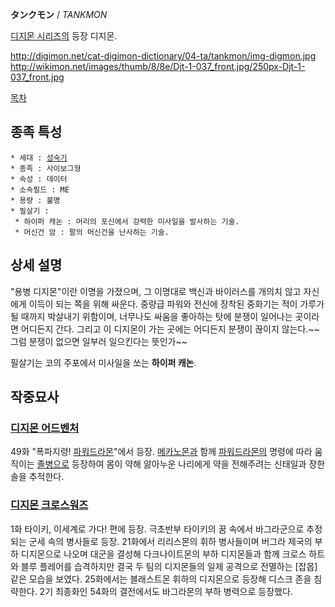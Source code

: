 '''タンクモン''' / ''TANKMON''

[[디지몬 시리즈]]의 등장 디지몬.

http://digimon.net/cat-digimon-dictionary/04-ta/tankmon/img-digmon.jpg http://wikimon.net/images/thumb/8/8e/Djt-1-037_front.jpg/250px-Djt-1-037_front.jpg

[[목차]]

== 종족 특성 ==
 * 세대 : [[성숙기]]
 * 종족 : 사이보그형
 * 속성 : 데이터
 * 소속필드 : ME
 * 용량 : 불명
 * 필살기 : 
  * 하이퍼 캐논 : 머리의 포신에서 강력한 미사일을 발사하는 기술.
  * 머신건 암 : 팔의 머신건을 난사하는 기술.

== 상세 설명 ==
"용병 디지몬"이란 이명을 가졌으며, 그 이명대로 백신과 바이러스를 개의치 않고 자신에게 이득이 되는 쪽을 위해 싸운다. 중량급 파워와 전신에 장착된 중화기는 적이 가루가 될 때까지 박살내기 위함이며, 너무나도 싸움을 좋아하는 탓에 분쟁이 일어나는 곳이라면 어디든지 간다. 그리고 이 디지몬이 가는 곳에는 어디든지 분쟁이 끊이지 않는다.~~그럼 분쟁이 없으면 일부러 일으킨다는 뜻인가~~

필살기는 코의 주포에서 미사일을 쏘는 '''하이퍼 캐논'''.

== 작중묘사 ==
=== [[디지몬 어드벤처]] ===
49화 "폭파지령! [[파워드라몬]]"에서 등장. [[메카노몬]]과 함께 [[파워드라몬]]의 명령에 따라 움직이는 [[잡몹|졸병]]으로 등장하여 몸이 약해 앓아누운 나리에게 약을 전해주려는 신태일과 장한솔을 추적한다.

=== [[디지몬 크로스워즈]] ===
1화 타이키, 이세계로 가다! 편에 등장. 극초반부 타이키의 꿈 속에서 바그라군으로 추정되는 군세 속의 병사들로 등장. 21화에서 리리스몬의 휘하 병사들이며 버그라 제국의 부하 디지몬으로 나오며 대군을 결성해 다크나이트몬의 부하 디지몬들과 함께 크로스 하트와 블루 플레어를 습격하지만 결국 두 팀의 디지몬들의 일제 공격으로 전멸하는 [잡몹]같은 모습을 보였다. 25화에서는 블래스트몬 휘하의 디지몬으로 등장해 디스크 존을 침략한다. 2기 최종화인 54화의 결전에서도 바그라몬의 부하 병력으로 등장했다.
